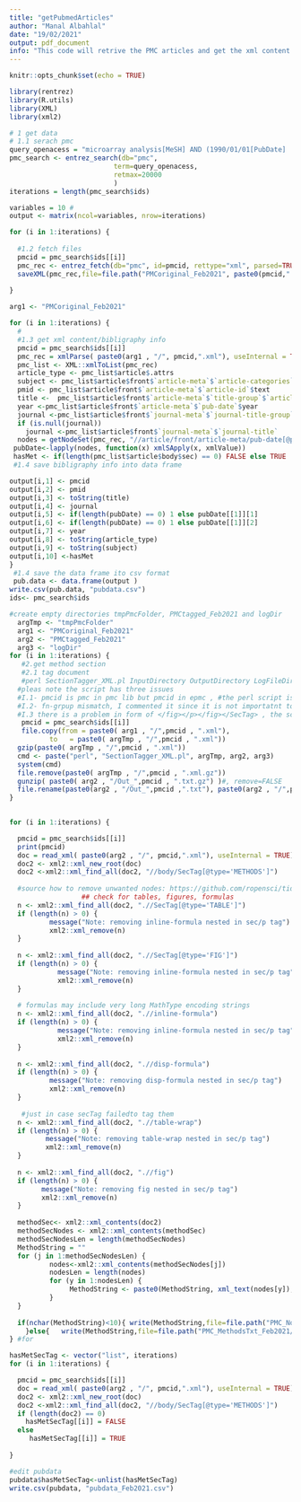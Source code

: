 ```yaml
---
title: "getPubmedArticles"
author: "Manal Albahlal"
date: "19/02/2021"
output: pdf_document
info: "This code will retrive the PMC articles and get the xml content  and bibligraphy informatoin. It will save the original xml files in PMCoriginal_Feb2021 folder (link). It will save the bibligraphy information (metadata) in pubdata.csv (link). It will annotate the xml files based on sections, figures and tables using SectionTagger_XML.pl (use the one in the directory because it was edited) and save them in PMCtagged_Feb2021 folder. The Methods section for each file is stored in text format in PMC_MethodsTxt_Feb2021 folder. The names of the files without method sections are stored in PMC_NoMetTxt_Feb2021 folder."
---
```


```r
knitr::opts_chunk$set(echo = TRUE)
```

```r
library(rentrez)
library(R.utils)
library(XML)
library(xml2)
```

```r
# 1 get data
# 1.1 serach pmc
query_openacess = "microarray analysis[MeSH] AND (1990/01/01[PubDate] : 2021/03/31[PubDate]) AND open access[Filter]"
pmc_search <- entrez_search(db="pmc", 
                          term=query_openacess,
                          retmax=20000
                          )
iterations = length(pmc_search$ids)

variables = 10 # 
output <- matrix(ncol=variables, nrow=iterations)
```

```r
for (i in 1:iterations) {
  
  #1.2 fetch files
  pmcid = pmc_search$ids[[i]]
  pmc_rec <- entrez_fetch(db="pmc", id=pmcid, rettype="xml", parsed=TRUE )
  saveXML(pmc_rec,file=file.path("PMCoriginal_Feb2021", paste0(pmcid,".xml")))
  
}
```

```r
arg1 <- "PMCoriginal_Feb2021"

for (i in 1:iterations) {
  # 
  #1.3 get xml content/bibligraphy info
  pmcid = pmc_search$ids[[i]]
  pmc_rec = xmlParse( paste0(arg1 , "/", pmcid,".xml"), useInternal = TRUE)
  pmc_list <- XML::xmlToList(pmc_rec)
  article_type <- pmc_list$article$.attrs
  subject <- pmc_list$article$front$`article-meta`$`article-categories`$`subj-group`$subject
  pmid <- pmc_list$article$front$`article-meta`$`article-id`$text
  title <-  pmc_list$article$front$`article-meta`$`title-group`$`article-title`
  year <-pmc_list$article$front$`article-meta`$`pub-date`$year
  journal <-pmc_list$article$front$`journal-meta`$`journal-title-group`$`journal-title`
  if (is.null(journal)) 
    journal <-pmc_list$article$front$`journal-meta`$`journal-title`
  nodes = getNodeSet(pmc_rec, "//article/front/article-meta/pub-date[@pub-type='epub']") ##source 
 pubDate<-lapply(nodes, function(x) xmlSApply(x, xmlValue))
 hasMet <- if(length(pmc_list$article$body$sec) == 0) FALSE else TRUE 
 #1.4 save bibligraphy info into data frame

output[i,1] <- pmcid
output[i,2] <- pmid
output[i,3] <- toString(title)
output[i,4] <- journal
output[i,5] <- if(length(pubDate) == 0) 1 else pubDate[[1]][1]
output[i,6] <- if(length(pubDate) == 0) 1 else pubDate[[1]][2]
output[i,7] <- year
output[i,8] <- toString(article_type)
output[i,9] <- toString(subject)
output[i,10] <-hasMet
}
 #1.4 save the data frame ito csv format
 pub.data <- data.frame(output ) 
write.csv(pub.data, "pubdata.csv")
ids<- pmc_search$ids
```

```r
#create empty directories tmpPmcFolder, PMCtagged_Feb2021 and logDir
  argTmp <- "tmpPmcFolder"
  arg1 <- "PMCoriginal_Feb2021"
  arg2 <- "PMCtagged_Feb2021"
  arg3 <- "logDir"
for (i in 1:iterations) {
   #2.get method section
   #2.1 tag document
   #perl SectionTagger_XML.pl InputDirectory OutputDirectory LogFileDirectory
  #pleas note the script has three issues
  #I.1- pmcid is pmc in pmc lib but pmcid in epmc , #the perl script is edited, it is pmc not pmcid
  #I.2- fn-grpup mismatch, I commented it since it is not importatnt to my expereiment
  #I.3 there is a problem in form of </fig></p></fig></SecTag> , the script just close the SecTag after the first \fig, it did not care of nested figures , 17 documets are edidted manually
   pmcid = pmc_search$ids[[i]]
   file.copy(from = paste0( arg1 , "/",pmcid , ".xml"),
          to   = paste0( argTmp , "/",pmcid , ".xml"))
  gzip(paste0( argTmp , "/",pmcid , ".xml"))
  cmd <- paste("perl", "SectionTagger_XML.pl", argTmp, arg2, arg3) 
  system(cmd)
  file.remove(paste0( argTmp , "/",pmcid , ".xml.gz"))
  gunzip( paste0( arg2 , "/Out_",pmcid , ".txt.gz") )#, remove=FALSE
  file.rename(paste0(arg2 , "/Out_",pmcid ,".txt"), paste0(arg2 , "/",pmcid ,".xml"))
}
 
```

```r
for (i in 1:iterations) {

  pmcid = pmc_search$ids[[i]]
  print(pmcid)
  doc = read_xml( paste0(arg2 , "/", pmcid,".xml"), useInternal = TRUE)
  doc2 <- xml2::xml_new_root(doc)
  doc2 <-xml2::xml_find_all(doc2, "//body/SecTag[@type='METHODS']")
  
  #source how to remove unwanted nodes: https://github.com/ropensci/tidypmc/blob/master/R/pmc_text.R
                  ## check for tables, figures, formulas
  n <- xml2::xml_find_all(doc2, ".//SecTag[@type='TABLE']")
  if (length(n) > 0) {
          message("Note: removing inline-formula nested in sec/p tag")
          xml2::xml_remove(n)
  }
                   
  n <- xml2::xml_find_all(doc2, ".//SecTag[@type='FIG']")
  if (length(n) > 0) {
            message("Note: removing inline-formula nested in sec/p tag")
            xml2::xml_remove(n)
  }                  
                    
  # formulas may include very long MathType encoding strings
  n <- xml2::xml_find_all(doc2, ".//inline-formula")
  if (length(n) > 0) {
            message("Note: removing inline-formula nested in sec/p tag")
            xml2::xml_remove(n)
  }
      
  n <- xml2::xml_find_all(doc2, ".//disp-formula")
  if (length(n) > 0) {
          message("Note: removing disp-formula nested in sec/p tag")
          xml2::xml_remove(n)
  }
                     
   #just in case secTag failedto tag them
  n <- xml2::xml_find_all(doc2, ".//table-wrap")
  if (length(n) > 0) {
         message("Note: removing table-wrap nested in sec/p tag")
         xml2::xml_remove(n)
  }
                    
  n <- xml2::xml_find_all(doc2, ".//fig")
  if (length(n) > 0) {
        message("Note: removing fig nested in sec/p tag")
        xml2::xml_remove(n)
  }
                
  methodSec<- xml2::xml_contents(doc2)
  methodSecNodes <- xml2::xml_contents(methodSec)
  methodSecNodesLen = length(methodSecNodes)
  MethodString = ""
  for (j in 1:methodSecNodesLen) {
          nodes<-xml2::xml_contents(methodSecNodes[j])
          nodesLen = length(nodes)
          for (y in 1:nodesLen) {
               MethodString <- paste0(MethodString, xml_text(nodes[y]),sep="\n")
          }
  }
    
  if(nchar(MethodString)<10){ write(MethodString,file=file.path("PMC_NoMetTxt_Feb2021/", paste0(pmcid,".txt")))
    }else{   write(MethodString,file=file.path("PMC_MethodsTxt_Feb2021/", paste0(pmcid,".txt")))}
} #for
```
  
```r
hasMetSecTag <- vector("list", iterations)
for (i in 1:iterations) {

  pmcid = pmc_search$ids[[i]]
  doc = read_xml( paste0(arg2 , "/", pmcid,".xml"), useInternal = TRUE)
  doc2 <- xml2::xml_new_root(doc)
  doc2 <-xml2::xml_find_all(doc2, "//body/SecTag[@type='METHODS']")
  if (length(doc2) == 0)
    hasMetSecTag[[i]] = FALSE
  else
     hasMetSecTag[[i]] = TRUE
 
}

#edit pubdata
pubdata$hasMetSecTag<-unlist(hasMetSecTag)
write.csv(pubdata, "pubdata_Feb2021.csv")

```

```r

```

